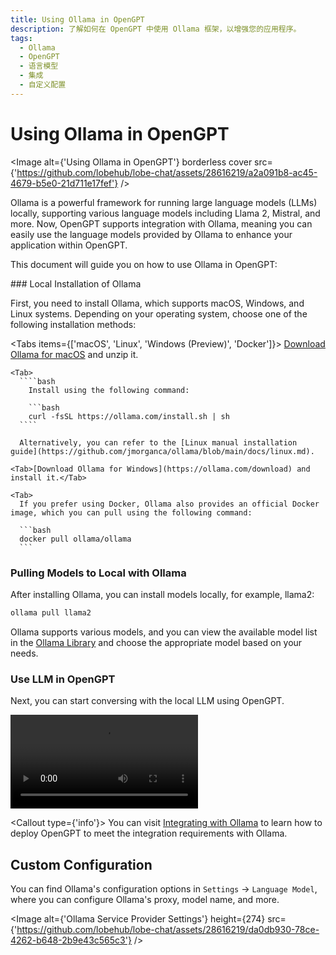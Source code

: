 ```yaml
---
title: Using Ollama in OpenGPT
description: 了解如何在 OpenGPT 中使用 Ollama 框架，以增强您的应用程序。
tags:
  - Ollama
  - OpenGPT
  - 语言模型
  - 集成
  - 自定义配置
---
```


# Using Ollama in OpenGPT

<Image
  alt={'Using Ollama in OpenGPT'}
  borderless
  cover
  src={'https://github.com/lobehub/lobe-chat/assets/28616219/a2a091b8-ac45-4679-b5e0-21d711e17fef'}
/>

Ollama is a powerful framework for running large language models (LLMs) locally, supporting various language models including Llama 2, Mistral, and more. Now, OpenGPT supports integration with Ollama, meaning you can easily use the language models provided by Ollama to enhance your application within OpenGPT.

This document will guide you on how to use Ollama in OpenGPT:

<Steps>
  ### Local Installation of Ollama

First, you need to install Ollama, which supports macOS, Windows, and Linux systems. Depending on your operating system, choose one of the following installation methods:

  <Tabs items={['macOS', 'Linux', 'Windows (Preview)', 'Docker']}>
    <Tab>[Download Ollama for macOS](https://ollama.com/download) and unzip it.</Tab>

    <Tab>
      ````bash
        Install using the following command:

        ```bash
        curl -fsSL https://ollama.com/install.sh | sh
      ````

      Alternatively, you can refer to the [Linux manual installation guide](https://github.com/jmorganca/ollama/blob/main/docs/linux.md).

</Tab>

    <Tab>[Download Ollama for Windows](https://ollama.com/download) and install it.</Tab>

    <Tab>
      If you prefer using Docker, Ollama also provides an official Docker image, which you can pull using the following command:

      ```bash
      docker pull ollama/ollama
      ```

</Tab>

</Tabs>

### Pulling Models to Local with Ollama

After installing Ollama, you can install models locally, for example, llama2:

```bash
ollama pull llama2
```

Ollama supports various models, and you can view the available model list in the [Ollama Library](https://ollama.com/library) and choose the appropriate model based on your needs.

### Use LLM in OpenGPT

Next, you can start conversing with the local LLM using OpenGPT.

<Video
  height={524}
  inStep
  src="https://github.com/lobehub/lobe-chat/assets/28616219/063788c8-9fef-4c6b-b837-96668ad6bc41"
/>

  <Callout type={'info'}>
    You can visit [Integrating with Ollama](/docs/self-hosting/examples/ollama) to learn how to deploy
    OpenGPT to meet the integration requirements with Ollama.

</Callout>
</Steps>

## Custom Configuration

You can find Ollama's configuration options in `Settings` -> `Language Model`, where you can configure Ollama's proxy, model name, and more.

<Image
  alt={'Ollama Service Provider Settings'}
  height={274}
  src={'https://github.com/lobehub/lobe-chat/assets/28616219/da0db930-78ce-4262-b648-2b9e43c565c3'}
/>
